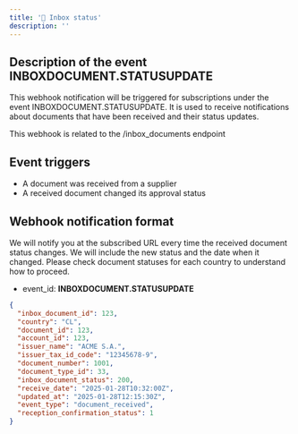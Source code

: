 ```yaml
---
title: '📨 Inbox status'
description: ''
---
```

## Description of the event INBOXDOCUMENT.STATUSUPDATE

This webhook notification will be triggered for subscriptions under the event INBOXDOCUMENT.STATUSUPDATE.
It is used to receive notifications about documents that have been received and their status updates.

This webhook is related to the /inbox_documents endpoint

## Event triggers

- A document was received from a supplier
- A received document changed its approval status

## Webhook notification format

We will notify you at the subscribed URL every time the received document status changes. We will include the new status and the date when it changed.
Please check document statuses for each country to understand how to proceed.

- event_id: **INBOXDOCUMENT.STATUSUPDATE**
```json
{
  "inbox_document_id": 123,
  "country": "CL",
  "document_id": 123,
  "account_id": 123,
  "issuer_name": "ACME S.A.",
  "issuer_tax_id_code": "12345678-9",
  "document_number": 1001,
  "document_type_id": 33,
  "inbox_document_status": 200,
  "receive_date": "2025-01-28T10:32:00Z",
  "updated_at": "2025-01-28T12:15:30Z",
  "event_type": "document_received",
  "reception_confirmation_status": 1
}
```